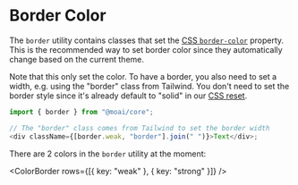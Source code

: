 
<Meta title="Patterns/Color/Border" />

# Border Color

The `border` utility contains classes that set the [CSS `border-color`][1]
property. This is the recommended way to set border color since they
automatically change based on the current theme.

Note that this only set the color. To have a border, you also need to set a
width, e.g. using the "border" class from Tailwind. You don't need to set the
border style since it's already default to "solid" in our [CSS reset][2].

```ts
import { border } from "@moai/core";

// The "border" class comes from Tailwind to set the border width
<div className={[border.weak, "border"].join(" ")}>Text</div>;
```

There are 2 colors in the `border` utility at the moment:

<ColorBorder rows={[{ key: "weak" }, { key: "strong" }]} />

[1]: https://developer.mozilla.org/en-US/docs/Web/CSS/border-color
[2]: https://github.com/moaijs/moai/blob/739a87de82bd061bb41f38c5a51a410b59944a3d/lib/core/src/style/reset.css#L404-L417